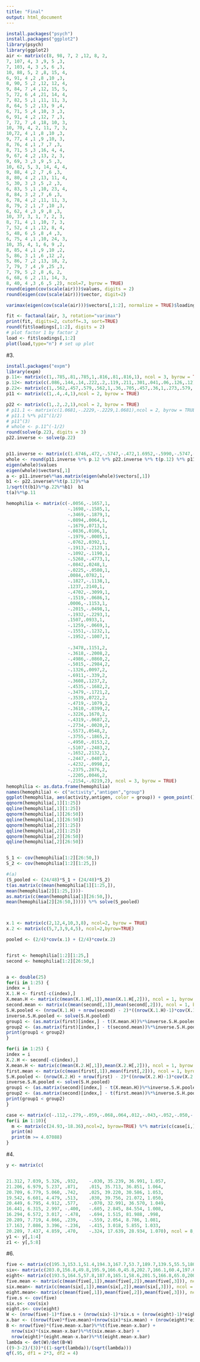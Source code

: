 ```yaml
---
title: "Final"
output: html_document
---
```


```r
install.packages("psych")
install.packages("ggplot2")
library(psych)
library(ggplot2)
air <- matrix(c(8, 98, 7, 2 ,12, 8, 2,
7, 107, 4, 3 ,9, 5 ,3,
7, 103, 4, 3 ,5, 6 ,3,
10, 88, 5, 2 ,8, 15, 4,
6, 91, 4 ,2 ,8 ,10 ,3,
8, 90, 5 ,2 ,12, 12, 4,
9, 84, 7 ,4 ,12, 15, 5,
5, 72, 6 ,4 ,21, 14, 4,
7, 82, 5 ,1 ,11, 11, 3,
8, 64, 5 ,2 ,13, 9 ,4,
6, 71, 5 ,4 ,10, 3 ,3,
6, 91, 4 ,2 ,12, 7 ,3,
7, 72, 7 ,4 ,18, 10, 3,
10, 70, 4, 2, 11, 7, 3,
10,72, 4 ,1 ,8 ,10 ,3,
9, 77, 4 ,1 ,9 ,10, 3,
8, 76, 4 ,1 ,7 ,7 ,3,
8, 71, 5 ,3 ,16, 4, 4,
9, 67, 4 ,2 ,13, 2, 3,
9, 69, 3 ,3 ,9 ,5 ,3,
10, 62, 5, 3, 14, 4, 4,
9, 88, 4 ,2 ,7 ,6 ,3,
8, 80, 4 ,2 ,13, 11, 4,
5, 30, 3 ,3 ,5 ,2 ,3,
6, 83, 5 ,1 ,10, 23, 4,
8, 84, 3 ,2 ,7 ,6 ,3,
6, 78, 4 ,2 ,11, 11, 3,
8, 79, 2 ,1 ,7 ,10 ,3,
6, 62, 4 ,3 ,9 ,8 ,3,
10, 37, 3, 1, 7, 2, 3,
8, 71, 4 ,1 ,10, 7, 3,
7, 52, 4 ,1 ,12, 8, 4,
5, 48, 6 ,5 ,8 ,4 ,3,
6, 75, 4 ,1 ,10, 24, 3,
10, 35, 4, 1, 6, 9 ,2,
8, 85, 4 ,1 ,9 ,10 ,2,
5, 86, 3 ,1 ,6 ,12 ,2,
5, 86, 7 ,2 ,13, 18, 2,
7, 79, 7 ,4 ,9 ,25 ,3,
7, 79, 5 ,2 ,8 ,6, 2,
6, 68, 6 ,2 ,11, 14, 3,
8, 40, 4 ,3 ,6 ,5 ,2), ncol=7, byrow = TRUE)
round(eigen(cov(scale(air)))$values, digits = 2)
round(eigen(cov(scale(air)))$vector, digit=2)

varimax(eigen(cov(scale(air)))$vectors[,1:2], normalize = TRUE)$loadings[,1:2]

fit <- factanal(air, 3, rotation="varimax")
print(fit, digits=2, cutoff=.3, sort=TRUE)
round(fit$loadings[,1:2], digits = 2)
# plot factor 1 by factor 2 
load <- fit$loadings[,1:2] 
plot(load,type="n") # set up plot 
```


#3.
```r
install.packages("expm")
library(expm)
p.11<- matrix(c(1,.785,.81,.785,1,.816,.81,.816,1), ncol = 3, byrow = TRUE)
p.12<- matrix(c(.086,.144,.14,.222,.2,.119,.211,.301,.041,.06,.126,.12), ncol = 4, byrow = TRUE)
p.22<- matrix(c(1,.562,.457,.579,.562,1,.36,.705,.457,.36,1,.273,.579,.705,.273,1),ncol = 4, byrow = TRUE)
p11 <- matrix(c(1,.4,.4,1),ncol = 2, byrow = TRUE)

p22 <- matrix(c(1,.2,.2,1),ncol = 2, byrow = TRUE)
# p11.1 <- matrix(c(1.0681,-.2229,-.2229,1.0681),ncol = 2, byrow = TRUE)
# p11.1 %*% p11^(1/2)
# p11^(3)
# whole <- p.11^(-1/2)
round(solve(p.22), digits = 3)
p22.inverse <- solve(p.22)


p11.inverse <- matrix(c(1.6746,.472,-.5747,-.472,1.6952,-.5990,-.5747,-.599,1.7796), ncol = 3, byrow=TRUE)
whole <- round(p11.inverse %*% p.12 %*% p22.inverse %*% t(p.12) %*% p11.inverse, digits = 6)
eigen(whole)$values
eigen(whole)$vectors[,1]
a <- p11.inverse%*%as.matrix(eigen(whole)$vectors[,1])
b1 <- p22.inverse%*%t(p.12)%*%a
1/sqrt(t(b1)%*%p.22%*%b1)  b1
t(a)%*%p.11
```


```r
hemophilia <- matrix(c(-.0056,-.1657,1,
                       -.1698,-.1585,1,
                       -.3469,-.1879,1,
                       -.0894,.0064,1,
                       -.1679,.0713,1,
                       -.0836,.0106,1,
                       -.1979,-.0005,1,
                       -.0762,.0392,1,
                       -.1913,-.2123,1,
                       -.1092,-.1190,1,
                       -.5268,-.4773,1,
                       -.0842,.0248,1,
                       -.0225,-.0580,1,
                       .0084,.0782,1,
                       -.1827,-.1138,1,
                       .1237,.2140,1,
                       -.4702,-.3099,1,
                       -.1519,-.0686,1,
                       .0006,-.1153,1,
                       -.2015,-.0498,1,
                       -.1932,-.2293,1,
                       .1507,.0933,1,
                       -.1259,-.0669,1,
                       -.1551,-.1232,1,
                       -.1952,-.1007,1,
                       
                       -.3478,.1151,2,
                       -.3618,-.2008,2,
                       -.4986,-.0860,2,
                       -.5015,-.2984,2,
                       -.1326,.0097,2,
                       -.6911,-.339,2,
                       -.3608,.1237,2,
                       -.4535,-.1682,2,
                       -.3479,-.1721,2,
                       -.3539,.0722,2,
                       -.4719,-.1079,2,
                       -.3610,-.0399,2,
                       -.3226,.1670,2,
                       -.4319,-.0687,2,
                       -.2734,-.0020,2,
                       -.5573,.0548,2,
                       -.3755,-.1865,2,
                       -.4950,-.0153,2,
                       -.5107,-.2483,2,
                       -.1652,.2132,2,
                       -.2447,-.0407,2,
                       -.4232,-.0998,2,
                       -.2375,.2876,2,
                       -.2205,.0046,2,
                       -.2154,-.0219,2), ncol = 3, byrow = TRUE)
hemophilia <- as.data.frame(hemophilia)
names(hemophilia) <- c("activity","antigen","group")
ggplot(hemophilia, aes(activity,antigen, color = group)) + geom_point()
qqnorm(hemophilia[,1][1:25])
qqline(hemophilia[,1][1:25])
qqnorm(hemophilia[,1][26:50])
qqline(hemophilia[,1][26:50])
qqnorm(hemophilia[,2][1:25])
qqline(hemophilia[,2][1:25])
qqnorm(hemophilia[,2][26:50])
qqline(hemophilia[,2][26:50])


S_1 <- cov(hemophilia[1:2][26:50,])
S_2 <- cov(hemophilia[1:2][1:25,])

#(a)
(S_pooled <- (24/48)*S_1 + (24/48)*S_2)
t(as.matrix(c(mean(hemophilia[1][1:25,]),
mean(hemophilia[2][1:25,])))-
as.matrix(c(mean(hemophilia[1][26:50,]),
mean(hemophilia[2][26:50,])))) %*% solve(S_pooled)



x.1 <- matrix(c(2,12,4,10,3,8), ncol=2, byrow = TRUE)
x.2 <- matrix(c(5,7,3,9,4,5), ncol=2,byrow=TRUE)

pooled <- (2/4)*cov(x.1) + (2/4)*cov(x.2)


first <- hemophilia[1:2][1:25,]
second <- hemophilia[1:2][26:50,]


a <- double(25)
for(i in 1:25) {
index = i
X.1.H <- first[-c(index),]
X.mean.H <- matrix(c(mean(X.1.H[,1]),mean(X.1.H[,2])), ncol = 1, byrow = TRUE)
second.mean <- matrix(c(mean(second[,1]),mean(second[,2])), ncol = 1, byrow = TRUE)
S.H.pooled <- (nrow(X.1.H) + nrow(second) - 2)*((nrow(X.1.H)-1)*cov(X.1.H) + (nrow(second)-1)*cov(second))
inverse.S.H.pooled <- solve(S.H.pooled)
group1 <- (as.matrix(first)[index,] - t(X.mean.H))%*%inverse.S.H.pooled%*%t(as.matrix(first)[index,] - t(X.mean.H))
group2 <- (as.matrix(first)[index,] - t(second.mean))%*%inverse.S.H.pooled%*%t(as.matrix(first)[index,] - t(second.mean))
print(group1 < group2)
}

for(i in 1:25) {
index = i
X.2.H <- second[-c(index),]
X.mean.H <- matrix(c(mean(X.2.H[,1]),mean(X.2.H[,2])), ncol = 1, byrow = TRUE)
first.mean <- matrix(c(mean(first[,1]),mean(first[,2])), ncol = 1, byrow = TRUE)
S.H.pooled <- (nrow(X.2.H) + nrow(first) - 2)*((nrow(X.2.H)-1)*cov(X.2.H) + (nrow(first)-1)*cov(first))
inverse.S.H.pooled <- solve(S.H.pooled)
group1 <- (as.matrix(second)[index,] - t(X.mean.H))%*%inverse.S.H.pooled%*%t(as.matrix(second)[index,] - t(X.mean.H))
group2 <- (as.matrix(second)[index,] - t(first.mean))%*%inverse.S.H.pooled%*%t(as.matrix(second)[index,] - t(first.mean))
print(group1 < group2)
}

case <- matrix(c(-.112,-.279,-.059,-.068,.064,.012,-.043,-.052,-.050,-.098,-.094,-.113,-.123,-.143,-.011,-.037,-.210,-.090,-.126,-.019), ncol=2, byrow = TRUE)
for(i in 1:10){
  m <- matrix(c(24.93,-18.36),ncol=2, byrow=TRUE) %*% matrix(c(case[i,][1],case[i,][2]),ncol=1, byrow=TRUE)
  print(m)
  print(m >= 4.07088)
}
```

#4.
```r
y <- matrix(c(


21.312, 7.039, 5.326, .932,    -.030, 35.239, 36.991, 1.057,
21.206, 6.979, 5.237, .871,    .015, 35.713, 36.851, 1.064,
20.709, 6.779, 5.060, .742,    .025, 39.220, 30.586, 1.053,
19.542, 6.601, 4.479, .513,    .030, 39.756, 21.072, 1.050,
20.449, 6.795, 4.912, .577,    -.070, 32.991, 36.570, 1.049,
16.441, 6.315, 2.997, -.400,   -.605, 2.845, 84.554, 1.008,
16.294, 6.572, 3.017, -.478,   -.694, 1.515, 81.988, .998,
20.289, 7.719, 4.866, .239,    -.559, 2.054, 8.786, 1.081,
17.163, 7.086, 3.396, -.236,   -.415, 3.018, 5.855, 1.033,
20.289, 7.437, 4.859, .470,    -.324, 17.639, 28.934, 1.070), ncol = 8, byrow=TRUE)
y1 <- y[,1:4]
z1 <- y[,5:8]
```

#6. 
```r
five <- matrix(c(195.3,153.1,51.4,194.3,167.7,53.7,189.7,139.5,55.5,180.4,121.1,44.4),ncol = 3, byrow=TRUE)
six<- matrix(c(203.0,156.8,49.8,195.9,166.0,45.8,202.7,166.1,60.4,197.6,161.8,54.1), ncol = 3, byrow=TRUE)
eight<- matrix(c(193.5,164.5,57.8,187.0,165.1,58.6,201.5,166.8,65.0,200.0,173.8,67.2), ncol = 3, byrow=TRUE)
five.mean <- matrix(c(mean(five[,1]),mean(five[,2]),mean(five[,3])), ncol = 1, byrow = TRUE)
six.mean<- matrix(c(mean(six[,1]),mean(six[,2]),mean(six[,3])), ncol = 1, byrow = TRUE)
eight.mean<- matrix(c(mean(five[,1]),mean(five[,2]),mean(five[,3])), ncol = 1, byrow = TRUE)
five.s <- cov(five)
six.s<- cov(six)
eight.s<- cov(eight)
W <- (nrow(five)-1)*five.s + (nrow(six)-1)*six.s + (nrow(eight)-1)*eight.s
x.bar <- ((nrow(five)*five.mean)+(nrow(six)*six.mean) + (nrow(eight)*eight.mean))/(nrow(five)+nrow(six)+nrow(eight))
B <- nrow(five)*(five.mean-x.bar)%*%t(five.mean-x.bar) + 
  nrow(six)*(six.mean-x.bar)%*%t(six.mean-x.bar) + 
  nrow(eight)*(eight.mean-x.bar)%*%t(eight.mean-x.bar)
lambda <- det(W)/det(B+W)
((9-3-2)/(3))*((1-sqrt(lambda))/(sqrt(lambda)))
qf(.95, df1 = 2*3, df2 = 4)
```






































